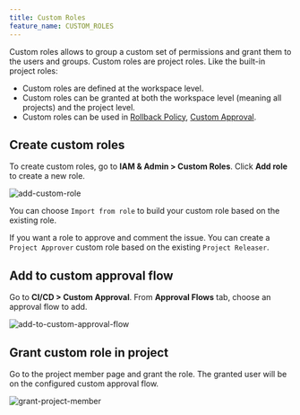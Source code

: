 ```yaml
---
title: Custom Roles
feature_name: CUSTOM_ROLES
---
```


<TutorialBlock url="/docs/tutorials/how-to-manage-roles" title="How to Manage Roles" />

Custom roles allows to group a custom set of permissions and grant them to the users and groups. Custom roles are project roles. Like the built-in project roles:

- Custom roles are defined at the workspace level.
- Custom roles can be granted at both the workspace level (meaning all projects) and the project level.
- Custom roles can be used in [Rollback Policy](/docs/administration/environment-policy/rollout-policy/), [Custom Approval](/docs/administration/custom-approval).

## Create custom roles

To create custom roles, go to **IAM & Admin > Custom Roles**. Click **Add role** to create a new role.

![add-custom-role](/content/docs/administration/custom-roles/add-custom-role.webp)

You can choose `Import from role` to build your custom role based on the existing role.

<HintBlock type="info">

If you want a role to approve and comment the issue. You can create a `Project Approver` custom role
based on the existing `Project Releaser`.

</HintBlock>

## Add to custom approval flow

Go to **CI/CD > Custom Approval**. From **Approval Flows** tab, choose an approval flow to add.

![add-to-custom-approval-flow](/content/docs/administration/custom-roles/add-to-custom-approval-flow.webp)

## Grant custom role in project

Go to the project member page and grant the role. The granted user will be on the configured
custom approval flow.

![grant-project-member](/content/docs/administration/custom-roles/grant-project-member.webp)
